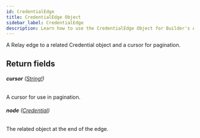 ```yaml
---
id: CredentialEdge
title: CredentialEdge Object
sidebar_label: CredentialEdge
description: Learn how to use the CredentialEdge Object for Builder's API.
---
```


A Relay edge to a related Credential object and a cursor for pagination.

## Return fields

###### <b>cursor</b> ([String!](/docs/composer/builder/api/schema/scalar/String.mdx))

A cursor for use in pagination.

###### <b>node</b> ([Credential](/docs/composer/builder/api/schema/object/Credential.mdx))

The related object at the end of the edge.
